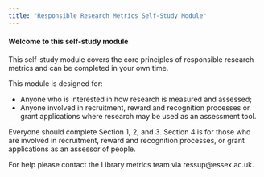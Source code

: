 ```yaml
---
title: "Responsible Research Metrics Self-Study Module"
---
```


#### Welcome to this self-study module

This self-study module covers the core principles of responsible research metrics and can be completed in your own time.

This module is designed for:

-   Anyone who is interested in how research is measured and assessed;
-   Anyone involved in recruitment, reward and recognition processes or grant applications where research may be used as an assessment tool.

Everyone should complete Section 1, 2, and 3. Section 4 is for those who are involved in recruitment, reward and recognition processes, or grant applications as an assessor of people.

For help please contact the Library metrics team via ressup@essex.ac.uk.
